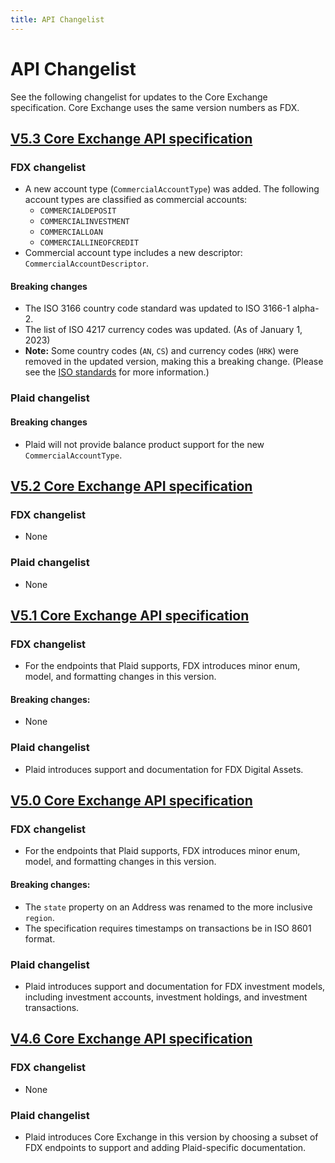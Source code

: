 ```yaml
---
title: API Changelist
---
```


# API Changelist

See the following changelist for updates to the Core Exchange specification. Core Exchange uses the same version numbers as FDX.

## [V5.3 Core Exchange API specification](https://plaid.github.io/core-exchange/api-versions/five-dot-three)

### FDX changelist

- A new account type (`CommercialAccountType`) was added.
  The following account types are classified as commercial accounts:
  - `COMMERCIALDEPOSIT`
  - `COMMERCIALINVESTMENT`
  - `COMMERCIALLOAN`
  - `COMMERCIALLINEOFCREDIT`
- Commercial account type includes a new descriptor: `CommercialAccountDescriptor`.

#### Breaking changes

- The ISO 3166 country code standard was updated to ISO 3166-1 alpha-2.
- The list of ISO 4217 currency codes was updated. (As of January 1, 2023)
- **Note:** Some country codes (`AN`, `CS`) and currency codes (`HRK`) were removed in the updated version, making this a breaking change.
(Please see the [ISO standards](https://www.iso.org/standards.html) for more information.)

### Plaid changelist

#### Breaking changes

- Plaid will not provide balance product support for the new `CommercialAccountType`.

## [V5.2 Core Exchange API specification](https://plaid.github.io/core-exchange/api-versions/five-dot-two)

### FDX changelist

- None

### Plaid changelist

- None

## [V5.1 Core Exchange API specification](https://plaid.github.io/core-exchange/api-versions/five-dot-one)

### FDX changelist

- For the endpoints that Plaid supports, FDX introduces minor enum, model, and formatting changes in this version.

#### Breaking changes:

- None

### Plaid changelist

- Plaid introduces support and documentation for FDX Digital Assets.

## [V5.0 Core Exchange API specification](https://plaid.github.io/core-exchange/api-versions/five-dot-zero)

### FDX changelist

- For the endpoints that Plaid supports, FDX introduces minor enum, model, and formatting changes in this version.

#### Breaking changes:

- The `state` property on an Address was renamed to the more inclusive `region`.
- The specification requires timestamps on transactions be in ISO 8601 format.

### Plaid changelist

- Plaid introduces support and documentation for FDX investment models, including investment accounts, investment holdings, and investment transactions.

## [V4.6 Core Exchange API specification ](https://plaid.github.io/core-exchange/api-versions/four-dot-six)

### FDX changelist

- None

### Plaid changelist

- Plaid introduces Core Exchange in this version by choosing a subset of FDX endpoints to support and adding Plaid-specific documentation.
